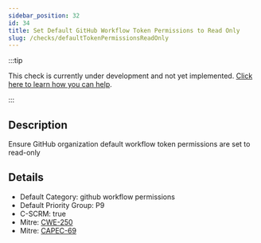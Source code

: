 ```yaml
---
sidebar_position: 32
id: 34
title: Set Default GitHub Workflow Token Permissions to Read Only
slug: /checks/defaultTokenPermissionsReadOnly
---
```


<!-- BANNER:START -->
:::tip

This check is currently under development and not yet implemented. [Click here to learn how you can help](/contribute).

:::
<!-- BANNER:END -->

<!-- DESCRIPTION:START -->
## Description
Ensure GitHub organization default workflow token permissions are set to read-only
<!-- DESCRIPTION:END -->

<!-- DETAILS:START -->
## Details
- Default Category: github workflow permissions
- Default Priority Group: P9
- C-SCRM: true
- Mitre: [CWE-250](https://cwe.mitre.org/data/definitions/250.html)
- Mitre: [CAPEC-69](https://capec.mitre.org/data/definitions/69.html)

<!-- DETAILS:END -->
